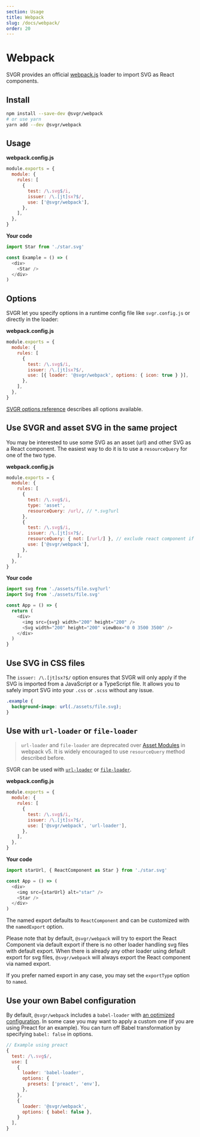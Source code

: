 ```yaml
---
section: Usage
title: Webpack
slug: /docs/webpack/
order: 20
---
```


# Webpack

SVGR provides an official [webpack.js](https://webpack.js.org/) loader to import SVG as React components.

<carbon-ad />

## Install

```bash
npm install --save-dev @svgr/webpack
# or use yarn
yarn add --dev @svgr/webpack
```

## Usage

**webpack.config.js**

```js
module.exports = {
  module: {
    rules: [
      {
        test: /\.svg$/i,
        issuer: /\.[jt]sx?$/,
        use: ['@svgr/webpack'],
      },
    ],
  },
}
```

**Your code**

```js
import Star from './star.svg'

const Example = () => (
  <div>
    <Star />
  </div>
)
```

## Options

SVGR let you specify options in a runtime config file like `svgr.config.js` or directly in the loader:

**webpack.config.js**

```js
module.exports = {
  module: {
    rules: [
      {
        test: /\.svg$/i,
        issuer: /\.[jt]sx?$/,
        use: [{ loader: '@svgr/webpack', options: { icon: true } }],
      },
    ],
  },
}
```

[SVGR options reference](https://react-svgr.com/docs/options/) describes all options available.

## Use SVGR and asset SVG in the same project

You may be interested to use some SVG as an asset (url) and other SVG as a React component. The easiest way to do it is to use a `resourceQuery` for one of the two type.

**webpack.config.js**

```js
module.exports = {
  module: {
    rules: [
      {
        test: /\.svg$/i,
        type: 'asset',
        resourceQuery: /url/, // *.svg?url
      },
      {
        test: /\.svg$/i,
        issuer: /\.[jt]sx?$/,
        resourceQuery: { not: [/url/] }, // exclude react component if *.svg?url
        use: ['@svgr/webpack'],
      },
    ],
  },
}
```

**Your code**

```js
import svg from './assets/file.svg?url'
import Svg from './assets/file.svg'

const App = () => {
  return (
    <div>
      <img src={svg} width="200" height="200" />
      <Svg width="200" height="200" viewBox="0 0 3500 3500" />
    </div>
  )
}
```

## Use SVG in CSS files

The `issuer: /\.[jt]sx?$/` option ensures that SVGR will only apply if the SVG is imported from a JavaScript or a TypeScript file. It allows you to safely import SVG into your `.css` or `.scss` without any issue.

```css
.example {
  background-image: url(./assets/file.svg);
}
```

## Use with `url-loader` or `file-loader`

> `url-loader` and `file-loader` are deprecated over [Asset Modules](https://webpack.js.org/guides/asset-modules/) in webpack v5. It is widely encouraged to use `resourceQuery` method described before.

SVGR can be used with [`url-loader`](https://github.com/webpack-contrib/url-loader) or [`file-loader`](https://github.com/webpack-contrib/file-loader).

**webpack.config.js**

```js
module.exports = {
  module: {
    rules: [
      {
        test: /\.svg$/i,
        issuer: /\.[jt]sx?$/,
        use: ['@svgr/webpack', 'url-loader'],
      },
    ],
  },
}
```

**Your code**

```js
import starUrl, { ReactComponent as Star } from './star.svg'

const App = () => (
  <div>
    <img src={starUrl} alt="star" />
    <Star />
  </div>
)
```

The named export defaults to `ReactComponent` and can be customized with the `namedExport` option.

Please note that by default, `@svgr/webpack` will try to export the React Component via default export if there is no other loader handling svg files with default export. When there is already any other loader using default export for svg files, `@svgr/webpack` will always export the React component via named export.

If you prefer named export in any case, you may set the `exportType` option to `named`.

## Use your own Babel configuration

By default, `@svgr/webpack` includes a `babel-loader` with [an optimized configuration](https://github.com/gregberge/svgr/blob/main/packages/webpack/src/index.ts). In some case you may want to apply a custom one (if you are using Preact for an example). You can turn off Babel transformation by specifying `babel: false` in options.

```js
// Example using preact
{
  test: /\.svg$/,
  use: [
    {
      loader: 'babel-loader',
      options: {
        presets: ['preact', 'env'],
      },
    },
    {
      loader: '@svgr/webpack',
      options: { babel: false },
    }
  ],
}
```
